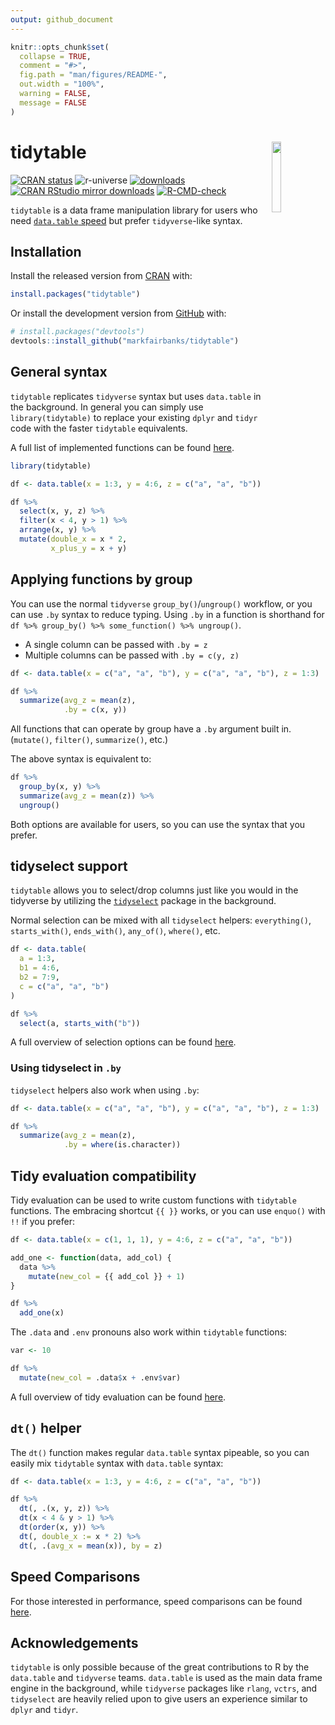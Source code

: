 ```yaml
---
output: github_document
---
```


<!-- README.md is generated from README.Rmd. Please edit that file -->

```r
knitr::opts_chunk$set(
  collapse = TRUE,
  comment = "#>",
  fig.path = "man/figures/README-",
  out.width = "100%",
  warning = FALSE,
  message = FALSE
)
```

# tidytable  <img id="logo" src="man/figures/logo.png" align="right" width="17%" height="17%" /> 

<!-- badges: start -->
[![CRAN status](https://www.r-pkg.org/badges/version/tidytable)](https://cran.r-project.org/package=tidytable)
![r-universe](https://fastverse.r-universe.dev/badges/tidytable)
[![downloads](http://cranlogs.r-pkg.org/badges/grand-total/tidytable?color=blue)](https://r-pkg.org/pkg/tidytable)
[![CRAN RStudio mirror downloads](https://cranlogs.r-pkg.org/badges/last-month/tidytable?color=blue)](https://markfairbanks.github.io/tidytable/)
[![R-CMD-check](https://github.com/markfairbanks/tidytable/workflows/R-CMD-check/badge.svg)](https://github.com/markfairbanks/tidytable/actions)
<!-- badges: end -->

`tidytable` is a data frame manipulation library for users who need [`data.table` speed](https://markfairbanks.github.io/tidytable/articles/speed_comparisons.html) but prefer `tidyverse`-like syntax.

## Installation

Install the released version from [CRAN](https://CRAN.R-project.org) with:

``` r
install.packages("tidytable")
```

Or install the development version from [GitHub](https://github.com/) with:

``` r
# install.packages("devtools")
devtools::install_github("markfairbanks/tidytable")
```

## General syntax

`tidytable` replicates `tidyverse` syntax but uses `data.table` in the background. In general you can simply use `library(tidytable)` to replace your existing `dplyr` and `tidyr` code with the faster `tidytable` equivalents.

A full list of implemented functions can be found [here](https://markfairbanks.github.io/tidytable/reference/index.html).

```r
library(tidytable)

df <- data.table(x = 1:3, y = 4:6, z = c("a", "a", "b"))

df %>%
  select(x, y, z) %>%
  filter(x < 4, y > 1) %>%
  arrange(x, y) %>%
  mutate(double_x = x * 2,
         x_plus_y = x + y)
```

## Applying functions by group

You can use the normal `tidyverse` `group_by()`/`ungroup()` workflow, or you can use `.by` syntax to reduce typing. Using `.by` in a function is shorthand for `df %>% group_by() %>% some_function() %>% ungroup()`.

* A single column can be passed with `.by = z`
* Multiple columns can be passed with `.by = c(y, z)`

```r
df <- data.table(x = c("a", "a", "b"), y = c("a", "a", "b"), z = 1:3)

df %>%
  summarize(avg_z = mean(z),
            .by = c(x, y))
```

All functions that can operate by group have a `.by` argument built in.
(`mutate()`, `filter()`, `summarize()`, etc.)

The above syntax is equivalent to:

```r
df %>%
  group_by(x, y) %>%
  summarize(avg_z = mean(z)) %>%
  ungroup()
```

Both options are available for users, so you can use the syntax that you prefer.

## tidyselect support

`tidytable` allows you to select/drop columns just like you would in the tidyverse by utilizing the [`tidyselect`](https://tidyselect.r-lib.org) package in the background.

Normal selection can be mixed with all `tidyselect` helpers: `everything()`, `starts_with()`, `ends_with()`, `any_of()`, `where()`, etc.

```r
df <- data.table(
  a = 1:3,
  b1 = 4:6,
  b2 = 7:9,
  c = c("a", "a", "b")
)

df %>%
  select(a, starts_with("b"))
```

A full overview of selection options can be found [here](https://tidyselect.r-lib.org/reference/language.html).

### Using tidyselect in `.by`

`tidyselect` helpers also work when using `.by`:

```r
df <- data.table(x = c("a", "a", "b"), y = c("a", "a", "b"), z = 1:3)

df %>%
  summarize(avg_z = mean(z),
            .by = where(is.character))
```

## Tidy evaluation compatibility

Tidy evaluation can be used to write custom functions with `tidytable` functions.
The embracing shortcut `{{ }}` works, or you can use `enquo()` with `!!` if you prefer:

```r
df <- data.table(x = c(1, 1, 1), y = 4:6, z = c("a", "a", "b"))

add_one <- function(data, add_col) {
  data %>%
    mutate(new_col = {{ add_col }} + 1)
}

df %>%
  add_one(x)
```

The `.data` and `.env` pronouns also work within `tidytable` functions:

```r
var <- 10

df %>%
  mutate(new_col = .data$x + .env$var)
```

A full overview of tidy evaluation can be found [here](https://rlang.r-lib.org/reference/topic-data-mask.html).

## `dt()` helper

The `dt()` function makes regular `data.table` syntax pipeable, so you can easily mix `tidytable` syntax with `data.table` syntax:

```r
df <- data.table(x = 1:3, y = 4:6, z = c("a", "a", "b"))

df %>%
  dt(, .(x, y, z)) %>%
  dt(x < 4 & y > 1) %>%
  dt(order(x, y)) %>%
  dt(, double_x := x * 2) %>%
  dt(, .(avg_x = mean(x)), by = z)
```

## Speed Comparisons

For those interested in performance, speed comparisons can be found [here](https://markfairbanks.github.io/tidytable/articles/speed_comparisons.html).

## Acknowledgements
`tidytable` is only possible because of the great contributions to R by the `data.table` and `tidyverse` teams. `data.table` is used as the main data frame engine in the background, while `tidyverse` packages like `rlang`, `vctrs`, and `tidyselect` are heavily relied upon to give users an experience similar to `dplyr` and `tidyr`.
